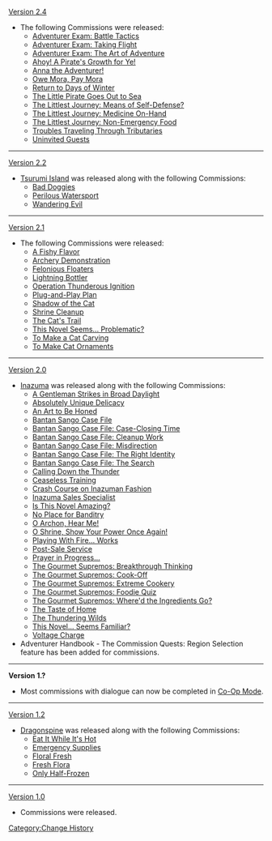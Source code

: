 [[Version 2.4]]
* The following Commissions were released:
** [[Adventurer Exam: Battle Tactics]]
** [[Adventurer Exam: Taking Flight]]
** [[Adventurer Exam: The Art of Adventure]]
** [[Ahoy! A Pirate's Growth for Ye!]]
** [[Anna the Adventurer!]]
** [[Owe Mora, Pay Mora]]
** [[Return to Days of Winter]]
** [[The Little Pirate Goes Out to Sea]]
** [[The Littlest Journey: Means of Self-Defense?]]
** [[The Littlest Journey: Medicine On-Hand]]
** [[The Littlest Journey: Non-Emergency Food]]
** [[Troubles Traveling Through Tributaries]]
** [[Uninvited Guests (Commission)|Uninvited Guests]]
----
[[Version 2.2]]
* [[Tsurumi Island]] was released along with the following Commissions:
** [[Bad Doggies]]
** [[Perilous Watersport]]
** [[Wandering Evil]]
----
[[Version 2.1]]
* The following Commissions were released:
** [[A Fishy Flavor]]
** [[Archery Demonstration]]
** [[Felonious Floaters]]
** [[Lightning Bottler]]
** [[Operation Thunderous Ignition]]
** [[Plug-and-Play Plan]]
** [[Shadow of the Cat]]
** [[Shrine Cleanup]]
** [[The Cat's Trail]]
** [[This Novel Seems... Problematic?]]
** [[To Make a Cat Carving]]
** [[To Make Cat Ornaments]]
----
[[Version 2.0]]
* [[Inazuma]] was released along with the following Commissions:
** [[A Gentleman Strikes in Broad Daylight]]
** [[Absolutely Unique Delicacy]]
** [[An Art to Be Honed]]
** [[Bantan Sango Case File]]
** [[Bantan Sango Case File: Case-Closing Time]]
** [[Bantan Sango Case File: Cleanup Work]]
** [[Bantan Sango Case File: Misdirection]]
** [[Bantan Sango Case File: The Right Identity]]
** [[Bantan Sango Case File: The Search]]
** [[Calling Down the Thunder]]
** [[Ceaseless Training]]
** [[Crash Course on Inazuman Fashion]]
** [[Inazuma Sales Specialist]]
** [[Is This Novel Amazing?]]
** [[No Place for Banditry]]
** [[O Archon, Hear Me!]]
** [[O Shrine, Show Your Power Once Again!]]
** [[Playing With Fire... Works]]
** [[Post-Sale Service]]
** [[Prayer in Progress...]]
** [[The Gourmet Supremos: Breakthrough Thinking]]
** [[The Gourmet Supremos: Cook-Off]]
** [[The Gourmet Supremos: Extreme Cookery]]
** [[The Gourmet Supremos: Foodie Quiz]]
** [[The Gourmet Supremos: Where'd the Ingredients Go?]]
** [[The Taste of Home]]
** [[The Thundering Wilds]]
** [[This Novel... Seems Familiar?]]
** [[Voltage Charge]]
* Adventurer Handbook - The Commission Quests: Region Selection feature has been added for commissions.
----
'''Version 1.?'''
* Most commissions with dialogue can now be completed in [[Co-Op Mode]].
----
[[Version 1.2]]
* [[Dragonspine]] was released along with the following Commissions:
** [[Eat It While It's Hot]]
** [[Emergency Supplies]]
** [[Floral Fresh]]
** [[Fresh Flora]]
** [[Only Half-Frozen]]
----
[[Version 1.0]]
* Commissions were released.
<noinclude>[[Category:Change History]]</noinclude>